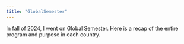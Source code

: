 ```yaml
---
title: "GlobalSemester"
---
```


In fall of 2024, I went on Global Semester. Here is a recap of the entire program and purpose in each country. 